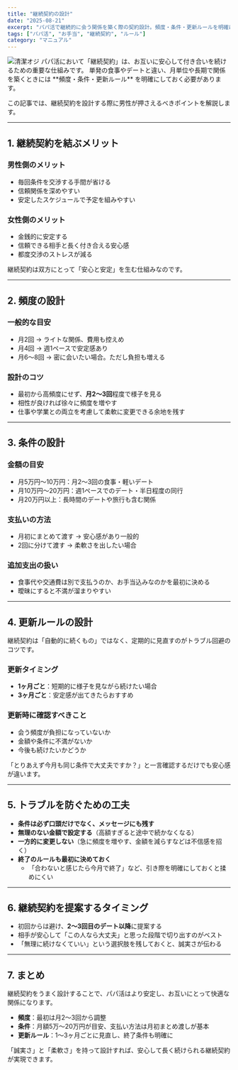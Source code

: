 ```yaml
---
title: "継続契約の設計"
date: "2025-08-21"
excerpt: "パパ活で継続的に会う関係を築く際の契約設計。頻度・条件・更新ルールを明確にすることでトラブルを防ぎ、安心感ある関係を維持する方法を解説します。"
tags: ["パパ活", "お手当", "継続契約", "ルール"]
category: "マニュアル"
---
```

<img src="https://lastdecade.s3.ap-northeast-1.amazonaws.com/guide/papakatsu-allowance_retainer/papakatsu-allowance_retainer_1.png" alt="清潔オジ" className="rounded-xl border shadow-sm mt-3" />
パパ活において「継続契約」は、お互いに安心して付き合いを続けるための重要な仕組みです。  
単発の食事やデートと違い、月単位や長期で関係を築くときには **頻度・条件・更新ルール** を明確にしておく必要があります。  

この記事では、継続契約を設計する際に男性が押さえるべきポイントを解説します。  

---

## 1. 継続契約を結ぶメリット

### 男性側のメリット
- 毎回条件を交渉する手間が省ける  
- 信頼関係を深めやすい  
- 安定したスケジュールで予定を組みやすい  

### 女性側のメリット
- 金銭的に安定する  
- 信頼できる相手と長く付き合える安心感  
- 都度交渉のストレスが減る  

継続契約は双方にとって「安心と安定」を生む仕組みなのです。  

---

## 2. 頻度の設計

### 一般的な目安
- 月2回 → ライトな関係、費用も控えめ  
- 月4回 → 週1ペースで安定感あり  
- 月6〜8回 → 密に会いたい場合。ただし負担も増える  

### 設計のコツ
- 最初から高頻度にせず、**月2〜3回**程度で様子を見る  
- 相性が良ければ徐々に頻度を増やす  
- 仕事や学業との両立を考慮して柔軟に変更できる余地を残す  

---

## 3. 条件の設計

### 金額の目安
- 月5万円〜10万円：月2〜3回の食事・軽いデート  
- 月10万円〜20万円：週1ペースでのデート・半日程度の同行  
- 月20万円以上：長時間のデートや旅行も含む関係  

### 支払いの方法
- 月初にまとめて渡す → 安心感があり一般的  
- 2回に分けて渡す → 柔軟さを出したい場合  

### 追加支出の扱い
- 食事代や交通費は別で支払うのか、お手当込みなのかを最初に決める  
- 曖昧にすると不満が溜まりやすい  

---

## 4. 更新ルールの設計

継続契約は「自動的に続くもの」ではなく、定期的に見直すのがトラブル回避のコツです。  

### 更新タイミング
- **1ヶ月ごと**：短期的に様子を見ながら続けたい場合  
- **3ヶ月ごと**：安定感が出てきたらおすすめ  

### 更新時に確認すべきこと
- 会う頻度が負担になっていないか  
- 金額や条件に不満がないか  
- 今後も続けたいかどうか  

「とりあえず今月も同じ条件で大丈夫ですか？」と一言確認するだけでも安心感が違います。  

---

## 5. トラブルを防ぐための工夫

- **条件は必ず口頭だけでなく、メッセージにも残す**  
- **無理のない金額で設定する**（高額すぎると途中で続かなくなる）  
- **一方的に変更しない**（急に頻度を増やす、金額を減らすなどは不信感を招く）  
- **終了のルールも最初に決めておく**  
  - 「合わないと感じたら今月で終了」など、引き際を明確にしておくと揉めにくい  

---

## 6. 継続契約を提案するタイミング

- 初回からは避け、**2〜3回目のデート以降**に提案する  
- 相手が安心して「この人なら大丈夫」と思った段階で切り出すのがベスト  
- 「無理に続けなくていい」という選択肢を残しておくと、誠実さが伝わる  

---

## 7. まとめ

継続契約をうまく設計することで、パパ活はより安定し、お互いにとって快適な関係になります。  

- **頻度**：最初は月2〜3回から調整  
- **条件**：月額5万〜20万円が目安、支払い方法は月初まとめ渡しが基本  
- **更新ルール**：1〜3ヶ月ごとに見直し、終了条件も明確に  

「誠実さ」と「柔軟さ」を持って設計すれば、安心して長く続けられる継続契約が実現できます。  
